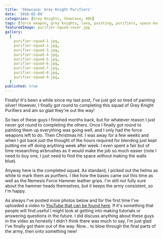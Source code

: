 ```yaml
---
title: 'Showcase: Grey Knight Purifiers'
date: '2016-02-04'
categories: [Grey Knights, Showcase, 40k]
tags: [force weapon, grey knights, lava, painting, purifiers, space marine]
featuredImage: purifier-squad-cover.jpg
gallery:
  [
    purifier-squad-1.jpg,
    purifier-squad-2.jpg,
    purifier-squad-3.jpg,
    purifier-squad-4.jpg,
    purifier-squad-5.jpg,
    purifier-squad-6.jpg,
    purifier-squad-7.jpg,
    purifier-squad-8.jpg,
    purifier-squad-9.jpg,
  ]
published: true
---
```


Finally! It's been a while since my last post, I've just got so tired of painting silver! However, I finally got
round to completing this squad of Grey Knight Purifiers and am so glad they're out the way!

So two of these guys I finished months back, but for whatever reason I just never got round to completing the others.
Once I finally got round to painting them up everything was going well, and I only had the force weapons left to do.
Then Christmas hit. I was away for a few weeks and when I got back just the thought of the hours required for blending
just kept putting me off doing anything week after week. I even spent a fair but of time researching airbrushes as it
would make the job so much easier (note I need to buy one, I just need to find the space without making the walls blue).

Anyway here is the completed squad. As standard, I picked out the helms as white to mark them as purifiers. I like how
the bases came out this time as well as the Nemesis Force Hammer leather grips. I'm still not fully sure about the
hammer heads themselves, but it keeps the army consistent, so I'm happy.

As always I've posted more photos below and for the first time I've uploaded a video to
[YouTube that can be found here](https://www.youtube.com/watch?v=6rR9fsOFSXQ). If it's something that people will find
useful I might look at getting into making tutorials or answering questions in the future. I did discuss anything about
these guys in the video as honestly I didn't think there was much to say, I'm just glad I've finally got them out of
the way. Now... to blow through the final parts of the army, then onto something new!

